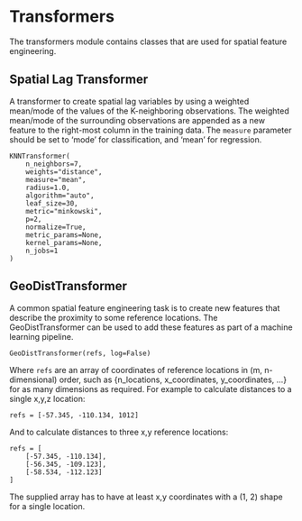 # Transformers

The transformers module contains classes that are used for spatial feature engineering.

## Spatial Lag Transformer

A transformer to create spatial lag variables by using a
weighted mean/mode of the values of the K-neighboring observations. The
weighted mean/mode of the surrounding observations are appended as a new
feature to the right-most column in the training data. The `measure` parameter
should be set to 'mode' for classification, and 'mean' for regression.

```
KNNTransformer(
    n_neighbors=7,
    weights="distance",
    measure="mean",
    radius=1.0,
    algorithm="auto",
    leaf_size=30,
    metric="minkowski",
    p=2,
    normalize=True,
    metric_params=None,
    kernel_params=None,
    n_jobs=1
)
```

## GeoDistTransformer

A common spatial feature engineering task is to create new features that
describe the proximity to some reference locations. The GeoDistTransformer
can be used to add these features as part of a machine learning pipeline.

```
GeoDistTransformer(refs, log=False)
```

Where `refs` are an array of coordinates of reference locations in
(m, n-dimensional) order, such as
{n_locations, x_coordinates, y_coordinates, ...} for as many dimensions as
required. For example to calculate distances to a single x,y,z location:

```
refs = [-57.345, -110.134, 1012]
```

And to calculate distances to three x,y reference locations:

```
refs = [
    [-57.345, -110.134],
    [-56.345, -109.123],
    [-58.534, -112.123]
]
```

The supplied array has to have at least x,y coordinates with a
(1, 2) shape for a single location.
